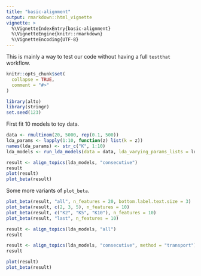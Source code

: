 ```yaml
---
title: "basic-alignment"
output: rmarkdown::html_vignette
vignette: >
  %\VignetteIndexEntry{basic-alignment}
  %\VignetteEngine{knitr::rmarkdown}
  %\VignetteEncoding{UTF-8}
---
```


This is mainly a way to test our code without having a full `testthat` workflow.

```r
knitr::opts_chunk$set(
  collapse = TRUE,
  comment = "#>"
)
```

```r
library(alto)
library(stringr)
set.seed(123)
```

First fit 10 models to toy data.

```r
data <- rmultinom(20, 5000, rep(0.1, 500))
lda_params <- lapply(1:10, function(z) list(k = z))
names(lda_params) <- str_c("K", 1:10)
lda_models <- run_lda_models(data = data, lda_varying_params_lists = lda_params)
```

```r
result <- align_topics(lda_models, "consecutive")
result
plot(result)
plot_beta(result)
```

Some more variants of `plot_beta`.

```r
plot_beta(result, "all", n_features = 20, bottom.label.text.size = 3)
plot_beta(result, c(2, 3, 5), n_features = 10)
plot_beta(result, c("K2", "K5", "K10"), n_features = 10)
plot_beta(result, "last", n_features = 10)
```


```r
result <- align_topics(lda_models, "all")
result
```

```r
result <- align_topics(lda_models, "consecutive", method = "transport")
result
```

```r
plot(result)
plot_beta(result)
```

